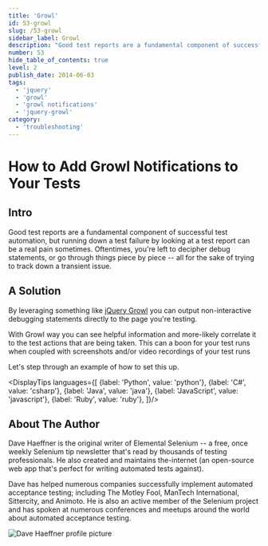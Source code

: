```yaml
---
title: 'Growl'
id: 53-growl
slug: /53-growl
sidebar_label: Growl
description: "Good test reports are a fundamental component of successful test automation, but running down a test failure by looking at a test report can be a real pain sometimes. Oftentimes, you're left to decipher debug statements, or go through things piece by piece all for the sake of trying to track down a transient issue."
number: 53
hide_table_of_contents: true
level: 2
publish_date: 2014-06-03
tags:
  - 'jquery'
  - 'growl'
  - 'growl notifications'
  - 'jquery-growl'
category:
  - 'troubleshooting'
---
```


# How to Add Growl Notifications to Your Tests

## Intro

Good test reports are a fundamental component of successful test automation, but running down a test failure by
looking at a test report can be a real pain sometimes. Oftentimes, you're left to decipher debug statements, or
go through things piece by piece -- all for the sake of trying to track down a transient issue.

## A Solution

By leveraging something like [jQuery Growl](http://ksylvest.github.io/jquery-growl/) you can output non-interactive debugging statements directly to
the page you're testing.

With Growl way you can see helpful information and more-likely correlate it to the test actions that are being
taken. This can a boon for your test runs when coupled with screenshots and/or video recordings of your test runs

Let's step through an example of how to set this up.




<DisplayTips languages={[
    {label: 'Python', value: 'python'},
    {label: 'C#', value: 'csharp'},
    {label: 'Java', value: 'java'},
    {label: 'JavaScript', value: 'javascript'},
    {label: 'Ruby', value: 'ruby'},
]}/>


## About The Author

Dave Haeffner is the original writer of Elemental Selenium -- a free, once weekly Selenium tip newsletter that's read
by thousands of testing professionals. He also created and maintains the-internet (an open-source web app that's
perfect for writing automated tests against).

Dave has helped numerous companies successfully implement automated acceptance testing; including The Motley Fool,
ManTech International, Sittercity, and Animoto. He is also an active member of the Selenium project and has spoken
at numerous conferences and meetups around the world about automated acceptance testing.

![Dave Haeffner profile picture](/img/authors/dave-haeffner.jpeg#author-img 'a title')

